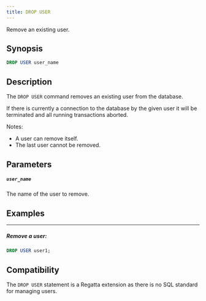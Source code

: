 ```yaml
---
title: DROP USER
---
```


Remove an existing user.

## Synopsis

```sql
DROP USER user_name
```


## Description

The `DROP USER` command removes an existing user from the database.

If there is currently a connection to the database by the given user it will be terminated and all running transactions aborted.

Notes:

- A user can remove itself.
- The last user cannot be removed.


## Parameters

##### `user_name`

The name of the user to remove.

## Examples
---

##### Remove a user:

```sql
DROP USER user1;
```

## Compatibility

The `DROP USER` statement is a Regatta extension as there is no SQL standard for managing users.